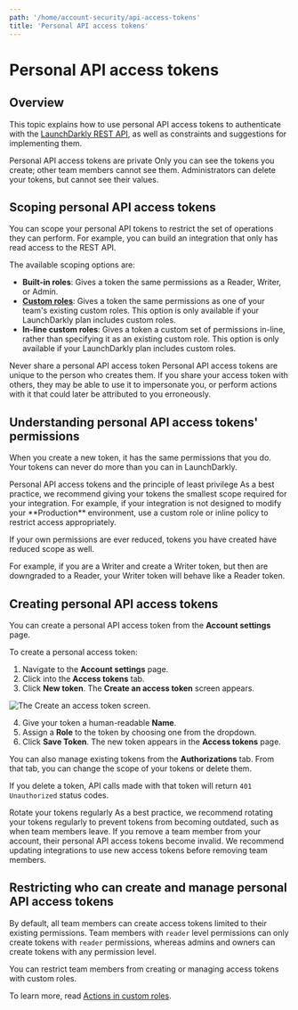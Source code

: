 ```yaml
---
path: '/home/account-security/api-access-tokens'
title: 'Personal API access tokens'
---
```


# Personal API access tokens

<Metadata timeToRead={props.timeToRead} lastModifiedDateFormatted={props.lastModifiedDateFormatted} />

## Overview

This topic explains how to use personal API access tokens to authenticate with the [LaunchDarkly REST API](https://apidocs.launchdarkly.com), as well as constraints and suggestions for implementing them.

<Callout intent="info">
  <CalloutTitle>Personal API access tokens are private</CalloutTitle>
  <CalloutDescription>
    Only you can see the tokens you create; other team members cannot see them. Administrators can delete your tokens,
    but cannot see their values.
  </CalloutDescription>
</Callout>

## Scoping personal API access tokens

You can scope your personal API tokens to restrict the set of operations they can perform. For example, you can build an integration that only has read access to the REST API.

The available scoping options are:

- **Built-in roles**: Gives a token the same permissions as a Reader, Writer, or Admin.
- **[Custom roles](./custom-roles)**: Gives a token the same permissions as one of your team's existing custom roles. This option is only available if your LaunchDarkly plan includes custom roles.
- **In-line custom roles**: Gives a token a custom set of permissions in-line, rather than specifying it as an existing custom role. This option is only available if your LaunchDarkly plan includes custom roles.

<Callout intent="warning">
  <CalloutTitle>Never share a personal API access token</CalloutTitle>
  <CalloutDescription>
    Personal API access tokens are unique to the person who creates them. If you share your access token with others,
    they may be able to use it to impersonate you, or perform actions with it that could later be attributed to you
    erroneously.
  </CalloutDescription>
</Callout>

## Understanding personal API access tokens' permissions

When you create a new token, it has the same permissions that you do. Your tokens can never do more than you can in LaunchDarkly.

<Callout intent="info">
  <CalloutTitle>Personal API access tokens and the principle of least privilege</CalloutTitle>
  <CalloutDescription>
    As a best practice, we recommend giving your tokens the smallest scope required for your integration. For example,
    if your integration is not designed to modify your **Production** environment, use a custom role or inline policy to
    restrict access appropriately.
  </CalloutDescription>
</Callout>

If your own permissions are ever reduced, tokens you have created have reduced scope as well.

For example, if you are a Writer and create a Writer token, but then are downgraded to a Reader, your Writer token will behave like a Reader token.

## Creating personal API access tokens

You can create a personal API access token from the **Account settings** page.

To create a personal access token:

1. Navigate to the **Account settings** page.
2. Click into the **Access tokens** tab.
3. Click **New token**. The **Create an access token** screen appears.

![The Create an access token screen.](../../images/settings-access-tokens.png)

4. Give your token a human-readable **Name**.
5. Assign a **Role** to the token by choosing one from the dropdown.
6. Click **Save Token**. The new token appears in the **Access tokens** page.

You can also manage existing tokens from the **Authorizations** tab. From that tab, you can change the scope of your tokens or delete them.

If you delete a token, API calls made with that token will return `401 Unauthorized` status codes.

<Callout intent="alert">
  <CalloutTitle>Rotate your tokens regularly</CalloutTitle>
  <CalloutDescription>
    As a best practice, we recommend rotating your tokens regularly to prevent tokens from becoming outdated, such as
    when team members leave. If you remove a team member from your account, their personal API access tokens become
    invalid. We recommend updating integrations to use new access tokens before removing team members.
  </CalloutDescription>
</Callout>

## Restricting who can create and manage personal API access tokens

By default, all team members can create access tokens limited to their existing permissions. Team members with `reader` level permissions can only create tokens with `reader` permissions, whereas admins and owners can create tokens with any permission level.

You can restrict team members from creating or managing access tokens with custom roles.

To learn more, read [Actions in custom roles](./actions-in-custom-roles).
